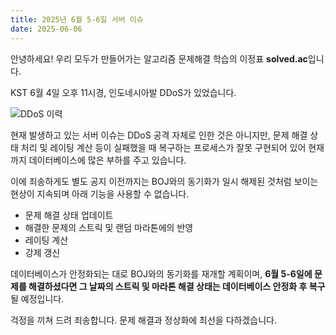 ```yaml
---
title: 2025년 6월 5-6일 서버 이슈 
date: 2025-06-06
---
```


안녕하세요! 우리 모두가 만들어가는 알고리즘 문제해결 학습의 이정표 **solved.ac**입니다.

KST 6월 4일 오후 11시경, 인도네시아발 DDoS가 있었습니다.

![DDoS 이력](.ddos.png)

현재 발생하고 있는 서버 이슈는 DDoS 공격 자체로 인한 것은 아니지만, 문제 해결 상태 처리 및 레이팅 계산 등이 실패했을 때 복구하는 프로세스가 잘못 구현되어 있어 현재까지 데이터베이스에 많은 부하를 주고 있습니다.

이에 죄송하게도 별도 공지 이전까지는 BOJ와의 동기화가 일시 해제된 것처럼 보이는 현상이 지속되며 아래 기능을 사용할 수 없습니다.

- 문제 해결 상태 업데이트
- 해결한 문제의 스트릭 및 랜덤 마라톤에의 반영
- 레이팅 계산
- 강제 갱신

데이터베이스가 안정화되는 대로 BOJ와의 동기화를 재개할 계획이며, **6월 5-6일에 문제를 해결하셨다면 그 날짜의 스트릭 및 마라톤 해결 상태는 데이터베이스 안정화 후 복구**될 예정입니다.

걱정을 끼쳐 드려 죄송합니다. 문제 해결과 정상화에 최선을 다하겠습니다.

